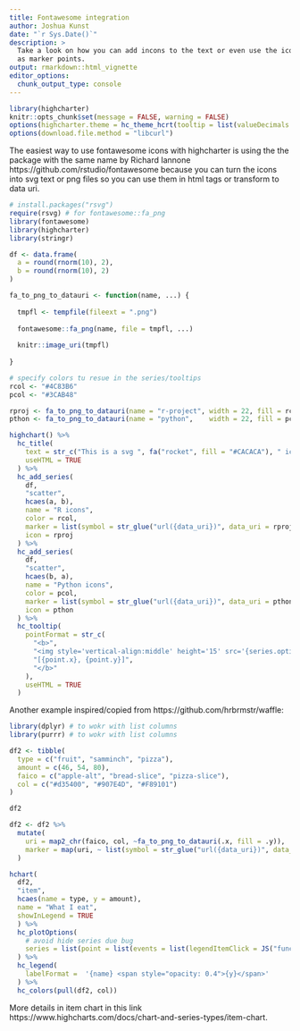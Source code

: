 ```yaml
---
title: Fontawesome integration
author: Joshua Kunst
date: "`r Sys.Date()`"
description: >
  Take a look on how you can add incons to the text or even use the icons
  as marker points.
output: rmarkdown::html_vignette
editor_options: 
  chunk_output_type: console
---
```


<script>
$(document).ready(function(){ 
  el = $(".page-header > h1")
  icon = "font-awesome"
  text = el.text()
  text_new = "<span class=\"fa fa-" + icon  + "\"></span> " + text
  el.html(text_new) 
}) ;
</script>

```r
library(highcharter)
knitr::opts_chunk$set(message = FALSE, warning = FALSE)
options(highcharter.theme = hc_theme_hcrt(tooltip = list(valueDecimals = 2)))
options(download.file.method = "libcurl")
```

The easiest way to use fontawesome icons with highcharter is using the
the package with the same name by Richard Iannone https://github.com/rstudio/fontawesome
because you can turn the icons into svg text or png files so you can use them in 
html tags or transform to data uri.

```r
# install.packages("rsvg")
require(rsvg) # for fontawesome::fa_png
library(fontawesome)
library(highcharter)
library(stringr)

df <- data.frame(
  a = round(rnorm(10), 2),
  b = round(rnorm(10), 2)
)

fa_to_png_to_datauri <- function(name, ...) {
  
  tmpfl <- tempfile(fileext = ".png")
  
  fontawesome::fa_png(name, file = tmpfl, ...)
  
  knitr::image_uri(tmpfl)
  
}

# specify colors tu resue in the series/tooltips
rcol <- "#4C83B6"
pcol <- "#3CAB48"

rproj <- fa_to_png_to_datauri(name = "r-project", width = 22, fill = rcol)
pthon <- fa_to_png_to_datauri(name = "python",    width = 22, fill = pcol)

highchart() %>% 
  hc_title(
    text = str_c("This is a svg ", fa("rocket", fill = "#CACACA"), " icon"),
    useHTML = TRUE
  ) %>% 
  hc_add_series(
    df,
    "scatter",
    hcaes(a, b),
    name = "R icons",
    color = rcol,
    marker = list(symbol = str_glue("url({data_uri})", data_uri = rproj)),
    icon = rproj
  ) %>% 
  hc_add_series(
    df,
    "scatter",
    hcaes(b, a),
    name = "Python icons",
    color = pcol,
    marker = list(symbol = str_glue("url({data_uri})", data_uri = pthon)),
    icon = pthon
  ) %>% 
  hc_tooltip(
    pointFormat = str_c(
      "<b>",
      "<img style='vertical-align:middle' height='15' src='{series.options.icon}'/> ",
      "[{point.x}, {point.y}]",
      "</b>"
    ),
    useHTML = TRUE
  )
```

Another example inspired/copied from https://github.com/hrbrmstr/waffle:

```r
library(dplyr) # to wokr with list columns
library(purrr) # to wokr with list columns

df2 <- tibble(
  type = c("fruit", "samminch", "pizza"),
  amount = c(46, 54, 80),
  faico = c("apple-alt", "bread-slice", "pizza-slice"),
  col = c("#d35400", "#907E4D", "#F89101")
)

df2

df2 <- df2 %>% 
  mutate(
    uri = map2_chr(faico, col, ~fa_to_png_to_datauri(.x, fill = .y)),
    marker = map(uri, ~ list(symbol = str_glue("url({data_uri})", data_uri = .x)))
  )

hchart(
  df2,
  "item",
  hcaes(name = type, y = amount),
  name = "What I eat",
  showInLegend = TRUE
  ) %>% 
  hc_plotOptions(
    # avoid hide series due bug
    series = list(point = list(events = list(legendItemClick = JS("function(e) {e.preventDefault() }"))))
  ) %>% 
  hc_legend(
    labelFormat =  '{name} <span style="opacity: 0.4">{y}</span>'
  ) %>% 
  hc_colors(pull(df2, col))
```

More details in item chart in this link 
https://www.highcharts.com/docs/chart-and-series-types/item-chart.

